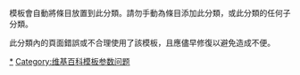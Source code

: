 {{tracking category}}
{{empty category}}

{{tl|Certification Table Entry}}模板會自動將條目放置到此分類。請勿手動為條目添加此分類，或此分類的任何子分類。

此分類內的頁面錯誤或不合理使用了該模板，且應儘早修復以避免造成不便。

[[Category:將Certification_Table_Entry用於未支援地區的頁面|*]]
[[Category:维基百科模板参数问题|Category:维基百科模板参数问题]]